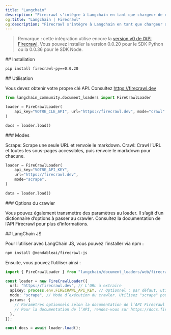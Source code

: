 ```yaml
---
title: "Langchain"
description: "Firecrawl s'intègre à Langchain en tant que chargeur de documents."
og:title: "Langchain | Firecrawl"
og:description: "Firecrawl s'intègre à Langchain en tant que chargeur de documents."
---
```


> Remarque : cette intégration utilise encore la [version v0 de l’API Firecrawl](/fr/v0/introduction). Vous pouvez installer la version 0.0.20 pour le SDK Python ou la 0.0.36 pour le SDK Node.

<div id="installation">
  ## Installation
</div>

```bash
pip install firecrawl-py==0.0.20
```

<div id="usage">
  ## Utilisation
</div>

Vous devez obtenir votre propre clé API. Consultez https://firecrawl.dev

```python
from langchain_community.document_loaders import FireCrawlLoader

loader = FireCrawlLoader(
    api_key="VOTRE_CLE_API", url="https://firecrawl.dev", mode="crawl"
)

docs = loader.load()
```

<div id="modes">
  ### Modes
</div>

Scrape: Scrape une seule URL et renvoie le markdown.
Crawl: Crawl l’URL et toutes les sous-pages accessibles, puis renvoie le markdown pour chacune.

```python
loader = FireCrawlLoader(
    api_key="VOTRE_API_KEY",
    url="https://firecrawl.dev",
    mode="scrape",
)

data = loader.load()
```

<div id="crawler-options">
  ### Options du crawler
</div>

Vous pouvez également transmettre des paramètres au loader. Il s’agit d’un dictionnaire d’options à passer au crawler. Consultez la documentation de l’API Firecrawl pour plus d’informations.

<div id="langchain-js">
  ## LangChain JS
</div>

Pour l’utiliser avec LangChain JS, vous pouvez l’installer via npm :

```bash
npm install @mendableai/firecrawl-js
```

Ensuite, vous pouvez l’utiliser ainsi :

```typescript
import { FireCrawlLoader } from "langchain/document_loaders/web/firecrawl";

const loader = new FireCrawlLoader({
  url: "https://firecrawl.dev", // L’URL à extraire
  apiKey: process.env.FIRECRAWL_API_KEY, // Optionnel ; par défaut, utilise `FIRECRAWL_API_KEY` dans votre environnement.
  mode: "scrape", // Mode d’exécution du crawler. Utilisez "scrape" pour une seule URL ou "crawl" pour toutes les sous-pages accessibles
  params: {
    // Paramètres optionnels selon la documentation de l’API Firecrawl
    // Pour la documentation de l’API, rendez-vous sur https://docs.firecrawl.dev
  },
});

const docs = await loader.load();
```
